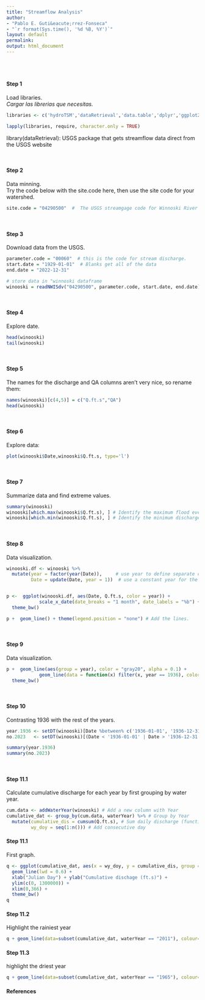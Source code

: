 ```yaml
---
title: "Streamflow Analysis"
author: 
- "Pablo E. Guti&eacute;rrez-Fonseca"
- "`r format(Sys.time(), '%d %B, %Y')`"
layout: default
permalink:
output: html_document
---
```

<br/>
<br/>


#### **Step 1**
Load libraries.<br>
_Cargar las librerias que necesitas._
```r
libraries <- c('hydroTSM','dataRetrieval','data.table','dplyr','ggplot2','lubridate','raster','rgdal','waterData','zoo')

lapply(libraries, require, character.only = TRUE)
```

library(dataRetrieval): USGS package that gets streamflow data  direct from the USGS website


<br/>

#### **Step 2**
Data minning.<br>
Try the code below with the site.code here, then use the site code for your watershed.
```r
site.code = "04290500"  #  The USGS streamgage code for Winnoski River at Esses
```

<br/>

#### **Step 3**
Download data from the USGS.<br>
```r
parameter.code = "00060"  # this is the code for stream discharge.
start.date = "1929-01-01"  # Blanks get all of the data
end.date = "2022-12-31"

# store data in "winnoski dataframe
winooski = readNWISdv("04290500", parameter.code, start.date, end.date)
```


<br/>

#### **Step 4**
Explore date.<br>
```r
head(winooski)
tail(winooski)
```


<br/>

#### **Step 5**
The names for the discharge and QA columns aren't very nice, so rename them:<br>
```r
names(winooski)[c(4,5)] = c("Q.ft.s","QA")
head(winooski)
```

<br/>

#### **Step 6**
Explore data:<br>
```r
plot(winooski$Date,winooski$Q.ft.s, type='l')
```


<br/>

#### **Step 7**
Summarize data and find extreme values.<br>
```r
summary(winooski)
winooski[which.max(winooski$Q.ft.s), ] # Identify the maximum flood events in the record
winooski[which.min(winooski$Q.ft.s), ] # Identify the minimum discharge events in the record
```


<br/>

#### **Step 8**
Data visualization.<br>
```r
winooski.df <- winooski %>%
  mutate(year = factor(year(Date)),     # use year to define separate curves
         Date = update(Date, year = 1))  # use a constant year for the x-axis


p <-  ggplot(winooski.df, aes(Date, Q.ft.s, color = year)) +
            scale_x_date(date_breaks = "1 month", date_labels = "%b") +
  theme_bw()

p +  geom_line() + theme(legend.position = "none") # Add the lines. 
```

<br/>

#### **Step 9**
Data visualization.<br>
```r
p +  geom_line(aes(group = year), color = "gray20", alpha = 0.1) +
            geom_line(data = function(x) filter(x, year == 1936), color='blue' , size = 1) +
  theme_bw()
```


<br/>

#### **Step 10**
Contrasting 1936 with the rest of the years.<br>
```r
year.1936 <- setDT(winooski)[Date %between% c('1936-01-01', '1936-12-31')]
no.2023   <- setDT(winooski)[(Date < '1936-01-01' | Date > '1936-12-31'),]

summary(year.1936)
summary(no.2023)
```


<br/>

#### **Step 11.1**
Calculate cumulative discharge for each year by first grouping by water year.<br>
```r
cum.data <- addWaterYear(winooski) # Add a new column with Year
cumulative_dat <- group_by(cum.data, waterYear) %>% # Group by Year
  mutate(cumulative_dis = cumsum(Q.ft.s), # Sum daily discharge (function cumsum())
         wy_doy = seq(1:n())) # Add consecutive day
```

#### **Step 11.1**
First graph.<br>
```r
q <- ggplot(cumulative_dat, aes(x = wy_doy, y = cumulative_dis, group = waterYear)) + 
  geom_line(lwd = 0.6) +
  xlab("Julian Day") + ylab("Cumulative dischage (ft.s)") +
  ylim(c(0, 1300000)) +
  xlim(0,366) +
  theme_bw() 
q
```


#### **Step 11.2**
Highlight the rainiest year
```r
q + geom_line(data=subset(cumulative_dat, waterYear == "2011"), colour="blue", size=0.9)
```


#### **Step 11.3**
highlight the driest year
```r
q + geom_line(data=subset(cumulative_dat, waterYear == "1965"), colour="red", size=0.9) 
```


#### **References**


<br/>
<br/>
